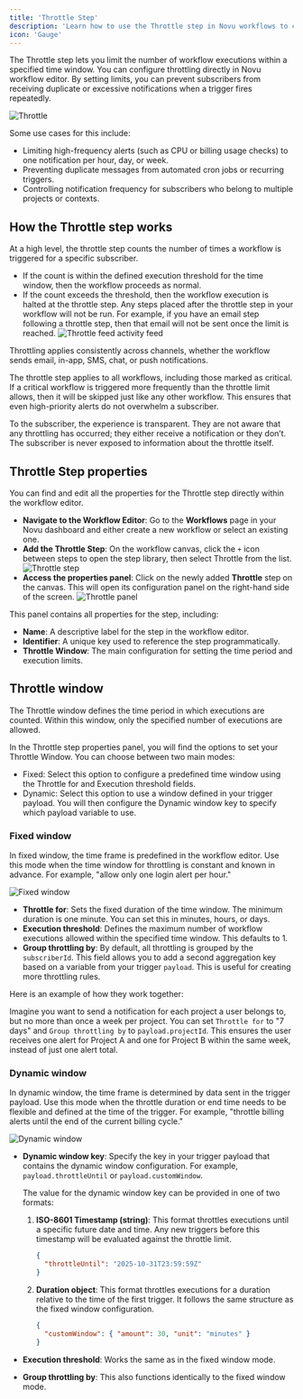 ```yaml
---
title: 'Throttle Step'
description: 'Learn how to use the Throttle step in Novu workflows to control notification frequency.'
icon: 'Gauge'
---
```


The Throttle step lets you limit the number of workflow executions within a specified time window. You can configure throttling directly in Novu workflow editor. By setting limits, you can prevent subscribers from receiving duplicate or excessive notifications when a trigger fires repeatedly.

![Throttle](/images/workflows/throttle.png)

Some use cases for this include:
- Limiting high-frequency alerts (such as CPU or billing usage checks) to one notification per hour, day, or week.
- Preventing duplicate messages from automated cron jobs or recurring triggers.
- Controlling notification frequency for subscribers who belong to multiple projects or contexts.

## How the Throttle step works

At a high level, the throttle step counts the number of times a workflow is triggered for a specific subscriber.

- If the count is within the defined execution threshold for the time window, then the workflow proceeds as normal.
- If the count exceeds the threshold, then the workflow execution is halted at the throttle step. Any steps placed after the throttle step in your workflow will not be run. For example, if you have an email step following a throttle step, then that email will not be sent once the limit is reached.
  ![Throttle feed activity feed](/images/workflows/throttle-step-activity-feed.png)

Throttling applies consistently across channels, whether the workflow sends email, in-app, SMS, chat, or push notifications.

The throttle step applies to all workflows, including those marked as critical. If a critical workflow is triggered more frequently than the throttle limit allows, then it will be skipped just like any other workflow. This ensures that even high-priority alerts do not overwhelm a subscriber.

To the subscriber, the experience is transparent. They are not aware that any throttling has occurred; they either receive a notification or they don’t. The subscriber is never exposed to information about the throttle itself.

## Throttle Step properties

You can find and edit all the properties for the Throttle step directly within the workflow editor.

- **Navigate to the Workflow Editor**: Go to the **Workflows** page in your Novu dashboard and either create a new workflow or select an existing one.
- **Add the Throttle Step**: On the workflow canvas, click the `+` icon between steps to open the step library, then select Throttle from the list.
  ![Throttle step](/images/workflows/throttle-step.png)
- **Access the properties panel**: Click on the newly added **Throttle** step on the canvas. This will open its configuration panel on the right-hand side of the screen.
  ![Throttle panel](/images/workflows/throttle-panel.png)

This panel contains all properties for the step, including:

- **Name**: A descriptive label for the step in the workflow editor.
- **Identifier**: A unique key used to reference the step programmatically.
- **Throttle Window**: The main configuration for setting the time period and execution limits.

## Throttle window

The Throttle window defines the time period in which executions are counted. Within this window, only the specified number of executions are allowed.

In the Throttle step properties panel, you will find the options to set your Throttle Window. You can choose between two main modes:

- Fixed: Select this option to configure a predefined time window using the Throttle for and Execution threshold fields.
- Dynamic: Select this option to use a window defined in your trigger payload. You will then configure the Dynamic window key to specify which payload variable to use.

### Fixed window

In fixed window, the time frame is predefined in the workflow editor. Use this mode when the time window for throttling is constant and known in advance. For example, "allow only one login alert per hour."

![Fixed window](/images/workflows/fixed-window.png)

- **Throttle for**: Sets the fixed duration of the time window. The minimum duration is one minute. You can set this in minutes, hours, or days.
- **Execution threshold**: Defines the maximum number of workflow executions allowed within the specified time window. This defaults to 1.
- **Group throttling by**: By default, all throttling is grouped by the `subscriberId`. This field allows you to add a second aggregation key based on a variable from your trigger `payload`. This is useful for creating more throttling rules.

Here is an example of how they work together: 

Imagine you want to send a notification for each project a user belongs to, but no more than once a week per project. You can set `Throttle for` to "7 days" and `Group throttling by` to `payload.projectId`. This ensures the user receives one alert for Project A and one for Project B within the same week, instead of just one alert total.

### Dynamic window

In dynamic window, the time frame is determined by data sent in the trigger payload. Use this mode when the throttle duration or end time needs to be flexible and defined at the time of the trigger. For example, "throttle billing alerts until the end of the current billing cycle."

![Dynamic window](/images/workflows/dynamic-window.png)

- **Dynamic window key**: Specify the key in your trigger payload that contains the dynamic window configuration. For example, `payload.throttleUntil` or `payload.customWindow`. 

    The value for the dynamic window key can be provided in one of two formats:
    1. **ISO-8601 Timestamp (string)**:
    This format throttles executions until a specific future date and time. Any new triggers before this timestamp will be evaluated against the throttle limit.

          ```json
          {
            "throttleUntil": "2025-10-31T23:59:59Z"
          }
          ```
    2. **Duration object**: This format throttles executions for a duration relative to the time of the first trigger. It follows the same structure as the fixed window configuration.

          ```json
          {
            "customWindow": { "amount": 30, "unit": "minutes" }
          }
          ```

- **Execution threshold**: Works the same as in the fixed window mode.

- **Group throttling by**: This also functions identically to the fixed window mode.